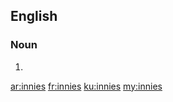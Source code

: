 ==English==

===Noun===
{{head|en|plural}}

# {{plural of|innie|lang=en|nocat=1}}

[[ar:innies]]
[[fr:innies]]
[[ku:innies]]
[[my:innies]]